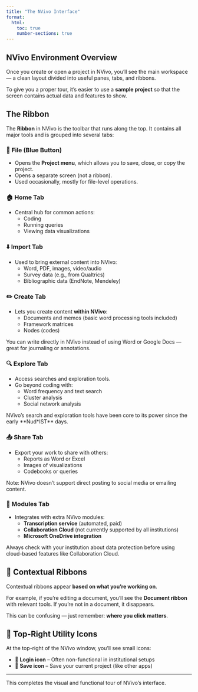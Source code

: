 ```yaml
---
title: "The NVivo Interface"
format:
  html:
    toc: true
    number-sections: true
---
```


## NVivo Environment Overview

Once you create or open a project in NVivo, you’ll see the main workspace — a clean layout divided into useful panes, tabs, and ribbons.

To give you a proper tour, it’s easier to use a **sample project** so that the screen contains actual data and features to show.

## The Ribbon

The **Ribbon** in NVivo is the toolbar that runs along the top. It contains all major tools and is grouped into several tabs:

### 📁 File (Blue Button)

- Opens the **Project menu**, which allows you to save, close, or copy the project.
- Opens a separate screen (not a ribbon).
- Used occasionally, mostly for file-level operations.

### 🏠 Home Tab

- Central hub for common actions:
  - Coding
  - Running queries
  - Viewing data visualizations

### ⬇️ Import Tab

- Used to bring external content into NVivo:
  - Word, PDF, images, video/audio
  - Survey data (e.g., from Qualtrics)
  - Bibliographic data (EndNote, Mendeley)

### ✏️ Create Tab

- Lets you create content **within NVivo**:
  - Documents and memos (basic word processing tools included)
  - Framework matrices
  - Nodes (codes)

::: {.callout-tip}
You can write directly in NVivo instead of using Word or Google Docs — great for journaling or annotations.
:::

### 🔍 Explore Tab

- Access searches and exploration tools.
- Go beyond coding with:
  - Word frequency and text search
  - Cluster analysis
  - Social network analysis

::: {.callout-note}
NVivo’s search and exploration tools have been core to its power since the early **Nud*IST** days.
:::

### 📤 Share Tab

- Export your work to share with others:
  - Reports as Word or Excel
  - Images of visualizations
  - Codebooks or queries

Note: NVivo doesn’t support direct posting to social media or emailing content.

### 🧩 Modules Tab

- Integrates with extra NVivo modules:
  - **Transcription service** (automated, paid)
  - **Collaboration Cloud** (not currently supported by all institutions)
  - **Microsoft OneDrive integration**

::: {.callout-warning}
Always check with your institution about data protection before using cloud-based features like Collaboration Cloud.
:::

## 🎯 Contextual Ribbons

Contextual ribbons appear **based on what you're working on**.

For example, if you're editing a document, you’ll see the **Document ribbon** with relevant tools. If you’re not in a document, it disappears.

This can be confusing — just remember: **where you click matters**.

## 🔧 Top-Right Utility Icons

At the top-right of the NVivo window, you’ll see small icons:

- 👤 **Login icon** – Often non-functional in institutional setups
- 💾 **Save icon** – Save your current project (like other apps)

---

This completes the visual and functional tour of NVivo’s interface.

